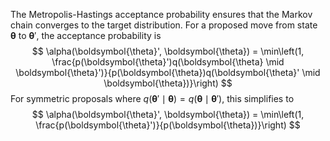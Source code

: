 The Metropolis-Hastings acceptance probability ensures that the Markov chain converges to the target distribution. For a proposed move from state $\boldsymbol{\theta}$ to $\boldsymbol{\theta}'$, the acceptance probability is
$$
\alpha(\boldsymbol{\theta}', \boldsymbol{\theta}) = \min\left(1, \frac{p(\boldsymbol{\theta}')q(\boldsymbol{\theta} \mid \boldsymbol{\theta}')}{p(\boldsymbol{\theta})q(\boldsymbol{\theta}' \mid \boldsymbol{\theta})}\right)
$$
For symmetric proposals where $q(\boldsymbol{\theta}' \mid \boldsymbol{\theta}) = q(\boldsymbol{\theta} \mid \boldsymbol{\theta}')$, this simplifies to
$$
\alpha(\boldsymbol{\theta}', \boldsymbol{\theta}) = \min\left(1, \frac{p(\boldsymbol{\theta}')}{p(\boldsymbol{\theta})}\right)
$$
